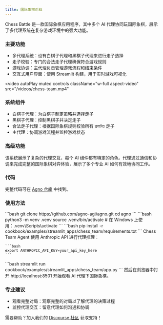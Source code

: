 ```yaml
---
title: 国际象棋对战
---
```


Chess Battle 是一款国际象棋应用程序，其中多个 AI 代理协同玩国际象棋，展示了多代理系统在复杂游戏环境中的强大功能。

### 主要功能
- 多代理系统：设有白棋子代理和黑棋子代理来进行走子选择
- 走子校验：专门的合法走子代理确保符合游戏规则
- 游戏协调：主代理负责管理游戏流程和结束条件
- 交互式用户界面：使用 Streamlit 构建，用于实时游戏可视化

<video
  autoPlay
  muted
  controls
  className="w-full aspect-video"
  src="/videos/chess-team.mp4"
></video>

### 系统组件
- 白棋子代理：为白棋子制定策略并选择走子
- 黑棋子代理：控制黑棋子并决定走子
- 合法走子代理：根据国际象棋规则校验所有 প্রস্তাবিত 走子
- 主代理：协调游戏流程并监控游戏状态

### 高级功能
该系统展示了复杂的代理交互，每个 AI 组件都有特定的角色。代理通过通信和协调来完成完整的国际象棋对弈体验，展示了多个专业 AI 如何有效地协同工作。

### 代码
完整代码可在 [Agno 仓库](https://github.com/agno-agi/agno/tree/main/cookbook/examples/streamlit_apps/chess_team) 中找到。

### 使用方法
<Steps>
  <Step title="克隆仓库">
    ```bash
    git clone https://github.com/agno-agi/agno.git
    cd agno
    ```
  </Step>

  <Step title="创建虚拟环境">
    ```bash
    python3 -m venv .venv
    source .venv/bin/activate  # 在 Windows 上使用：.venv\Scripts\activate
    ```
  </Step>

  <Step title="安装依赖项">
    ```bash
    pip install -r cookbook/examples/streamlit_apps/chess_team/requirements.txt
    ```
  </Step>

  <Step title="设置 API 密钥">
    Chess Team Agent 使用 Anthropic API 进行代理推理：

    ```bash
    export ANTHROPIC_API_KEY=your_api_key_here
    ```
  </Step>

  <Step title="启动应用">
    ```bash
    streamlit run cookbook/examples/streamlit_apps/chess_team/app.py
    ```
  </Step>

  <Step title="打开应用">
    然后在浏览器中打开 http://localhost:8501 开始观看 AI 代理下国际象棋。
  </Step>
</Steps>

### 专业建议
- 观看完整对局：观察完整的对局以了解代理的决策过程
- 监控代理交互：留意代理如何沟通和协调

需要帮助？加入我们的 [Discourse 社区](https://agno.link/community) 获取支持！